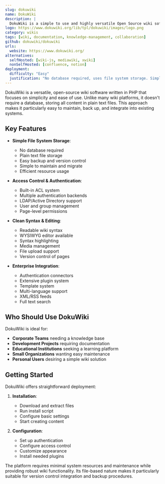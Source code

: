 ```yaml
---
slug: dokuwiki
name: DokuWiki
description: |
  DokuWiki is a simple to use and highly versatile Open Source wiki software that doesn't require a database. It is loved by users for its clean and readable syntax and appreciated by administrators for its easy maintenance and integration capabilities.
logo: https://www.dokuwiki.org/lib/tpl/dokuwiki/images/logo.png
category: wikis
tags: [wiki, documentation, knowledge-management, collaboration]
github: dokuwiki/dokuwiki
urls:
  website: https://www.dokuwiki.org/
alternatives:
  selfHosted: [wiki-js, mediawiki, xwiki]
  nonSelfHosted: [confluence, notion]
deployment:
  difficulty: "Easy"
  justification: "No database required, uses file system storage. Simple PHP installation with minimal configuration needed."
---
```


DokuWiki is a versatile, open-source wiki software written in PHP that focuses on
simplicity and ease of use. Unlike many wiki platforms, it doesn't require a
database, storing all content in plain text files. This approach makes it
particularly easy to maintain, back up, and integrate into existing systems.

## Key Features

- **Simple File System Storage**:

  - No database required
  - Plain text file storage
  - Easy backup and version control
  - Simple to maintain and migrate
  - Efficient resource usage

- **Access Control & Authentication**:

  - Built-in ACL system
  - Multiple authentication backends
  - LDAP/Active Directory support
  - User and group management
  - Page-level permissions

- **Clean Syntax & Editing**:

  - Readable wiki syntax
  - WYSIWYG editor available
  - Syntax highlighting
  - Media management
  - File upload support
  - Version control of pages

- **Enterprise Integration**:
  - Authentication connectors
  - Extensive plugin system
  - Template system
  - Multi-language support
  - XML/RSS feeds
  - Full text search

## Who Should Use DokuWiki

DokuWiki is ideal for:

- **Corporate Teams** needing a knowledge base
- **Development Projects** requiring documentation
- **Educational Institutions** seeking a learning platform
- **Small Organizations** wanting easy maintenance
- **Personal Users** desiring a simple wiki solution

## Getting Started

DokuWiki offers straightforward deployment:

1. **Installation**:

   - Download and extract files
   - Run install script
   - Configure basic settings
   - Start creating content

2. **Configuration**:
   - Set up authentication
   - Configure access control
   - Customize appearance
   - Install needed plugins

The platform requires minimal system resources and maintenance while providing
robust wiki functionality. Its file-based nature makes it particularly suitable
for version control integration and backup procedures.

